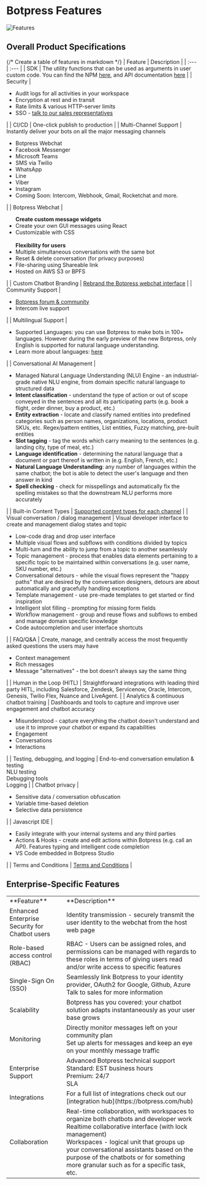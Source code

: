 
# Botpress Features

![Features](/docs/features-cover.png)

## Overall Product Specifications
{/* Create a table of features in markdown */}
| Feature | Description |
| :--- | :--- |
| SDK | The utility functions that can be used as arguments in user custom code. You can find the NPM [here](https://www.npmjs.com/package/@botpress/sdk), and API documentation [here](https://botpress.com/docs/api/) |
| Security | <ul><li>Audit logs for all activities in your workspace</li><li>Encryption at rest and in transit</li><li>Rate limits & various HTTP-server limits</li><li>SSO - [talk to our sales representatives](https://botpress.com/contact-us)</li></ul> |
| CI/CD | One-click publish to production |
| Multi-Channel Support | Instantly deliver your bots on all the major messaging channels <br /><ul><li>Botpress Webchat</li><li>Facebook Messenger</li><li>Microsoft Teams</li><li>SMS via Twilio</li><li>WhatsApp</li><li>Line</li><li>Viber</li><li>Instagram</li><li>Coming Soon: Intercom, Webhook, Gmail, Rocketchat and more.</li></ul> |
| Botpress Webchat | <ul>**Create custom message widgets**<li>Create your own GUI messages using React</li><li>Customizable with CSS</li><br />**Flexibility for users**<li>Multiple simultaneous conversations with the same bot</li><li>Reset & delete conversation (for privacy purposes)</li><li>File-sharing using Shareable link</li><li>Hosted on AWS S3 or BPFS</li></ul> |
| Custom Chatbot Branding | [Rebrand the Botpress webchat interface](https://botpress.com/docs/cloud/webchat-customization/overview) | 
| Community Support | <ul><li>[Botpress forum & community](https://community.botpress.com/)</li><li>Intercom live support</li></ul> |
| Multilingual Support | <ul><li>Supported Languages: you can use Botpress to make bots in 100+ languages. However during the early preview of the new Botpress, only English is supported for natural language understanding.</li><li>Learn more about languages: [here](https://botpress.com/docs/cloud/getting-started/languages)</li></ul> |
| Conversational AI Management | <ul><li>Managed Natural Language Understanding (NLU) Engine - an industrial-grade native NLU engine, from domain specific natural language to structured data</li><li>**Intent classification** - understand the type of action or out of scope conveyed in the sentences and all its participating parts (e.g. book a flight, order dinner, buy a product, etc.)</li><li>**Entity extraction** - locate and classify named entities into predefined categories such as person names, organizations, locations, product SKUs, etc. Regex/pattern entities, List entities, Fuzzy matching, pre-built entities</li><li>**Slot tagging** - tag the words which carry meaning to the sentences (e.g. landing city, type of meal, etc.)</li><li>**Language identification** - determining the natural language that a document or part thereof is written in (e.g. English, French, etc.)</li><li>**Natural Language Understanding**: any number of languages within the same chatbot; the bot is able to detect the user's language and then answer in kind</li><li>**Spell checking** - check for misspellings and automatically fix the spelling mistakes so that the downstream NLU performs more accurately</li></ul> |
| Built-in Content Types | [Supported content types for each channel](https://botpress.com/docs/cloud/channels/overview/#supported-content-types) |
| Visual conversation / dialog management | Visual developer interface to create and management dialog states and topic <br /><ul><li>Low-code drag and drop user interface</li><li>Multiple visual flows and subflows with conditions divided by topics</li><li>Multi-turn and the ability to jump from a topic to another seamlessly</li><li>Topic management - process that enables data elements pertaining to a specific topic to be maintained within conversations (e.g. user name, SKU number, etc.)</li><li>Conversational detours - while the visual flows represent the "happy paths" that are desired by the conversation designers, detours are about automatically and gracefully handling exceptions</li><li>Template management - use pre-made templates to get started or find inspiration</li><li>Intelligent slot filling - prompting for missing form fields</li><li>Workflow management - group and reuse flows and subflows to embed and manage domain specific knowledge</li><li>Code autocompletion and user interface shortcuts</li></ul> |
| FAQ/Q&A | Create, manage, and centrally access the most frequently asked questions the users may have <br /><ul><li>Context management</li><li>Rich messages</li><li>Message "alternatives" - the bot doesn’t always say the same thing</li></ul> |
| Human in the Loop (HITL) | Straightforward integrations with leading third party HITL, including Salesforce, Zendesk, Servicenow, Oracle, Intercom, Genesis, Twilio Flex, Nuance and LiveAgent. |
| Analytics & continuous chatbot training | Dashboards and tools to capture and improve user engagement and chatbot accuracy <br /><ul><li>Misunderstood - capture everything the chatbot doesn't understand and use it to improve your chatbot or expand its capabilities</li><li>Engagement</li><li>Conversations</li><li>Interactions</li></ul> |
| Testing, debugging, and logging | End-to-end conversation emulation & testing <br />NLU testing <br />Debugging tools <br />Logging |
| Chatbot privacy | <ul><li>Sensitive data / conversation obfuscation</li><li>Variable time-based deletion</li><li>Selective data persistence</li></ul> |
| Javascript IDE | <ul><li>Easily integrate with your internal systems and any third parties</li><li>Actions & Hooks - create and edit actions within Botpress (e.g. call an API). Features typing and intelligent code completion</li><li>VS Code embedded in Botpress Studio</li></ul> |
| Terms and Conditions | [Terms and Conditions](https://botpress.com/company/terms) |

## Enterprise-Specific Features​

<Table>
  <Tr>
    <Td>**Feature**</Td>
    <Td>**Description**</Td>
  </Tr>
  <Tr>
    <Td>Enhanced Enterprise Security for Chatbot users</Td>
    <Td>
      Identity transmission - securely transmit the user identity to the webchat
      from the host web page
    </Td>
  </Tr>
  <Tr>
    <Td>Role-based access control (RBAC)</Td>
    <Td>
      RBAC - Users can be assigned roles, and permissions can be managed with
      regards to these roles in terms of giving users read and/or write access
      to specific features
    </Td>
  </Tr>
  <Tr>
    <Td>Single-Sign On (SSO)</Td>
    <Td>
      Seamlessly link Botpress to your identity provider, OAuth2 for Google,
      Github, Azure
      <br />
      Talk to sales for more information
    </Td>
  </Tr>
  <Tr>
    <Td>Scalability</Td>
    <Td>
      Botpress has you covered: your chatbot solution adapts instantaneously as
      your user base grows
    </Td>
  </Tr>
  <Tr>
    <Td>Monitoring</Td>
    <Td>
      Directly monitor messages left on your community plan
      <br />
      Set up alerts for messages and keep an eye on your monthly message traffic
    </Td>
  </Tr>
  <Tr>
    <Td>Enterprise Support</Td>
    <Td>
      Advanced Botpress technical support
      <br />
      Standard: EST business hours
      <br />
      Premium: 24/7
      <br />
      SLA
    </Td>
  </Tr>
  <Tr>
    <Td>Integrations</Td>
    <Td>
      For a full list of integrations check out our [integration
      hub](https://botpress.com/hub)
    </Td>
  </Tr>
  <Tr>
    <Td>Collaboration</Td>
    <Td>
      Real-time collaboration, with workspaces to organize both chatbots and
      developer work
      <br />
      Realtime collaborative interface (with lock management)
      <br />
      Workspaces - logical unit that groups up your conversational assistants
      based on the purpose of the chatbots or for something more granular such
      as for a specific task, etc.
    </Td>
  </Tr> 
</Table>
